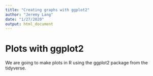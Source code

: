 ```yaml
---
title: "Creating graphs with ggplot2"
author: "Jeremy Lang"
date: "1/27/2020"
output: html_document
---
```


# Plots with ggplot2

We are going to make plots in R using the ggplot2 package from the tidyverse.